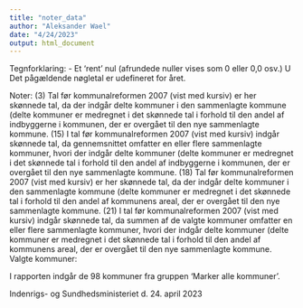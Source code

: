 ```yaml
---
title: "noter_data"
author: "Aleksander Wael"
date: "4/24/2023"
output: html_document
---
```


Tegnforklaring:
-  Et 'rent' nul (afrundede nuller vises som 0 eller 0,0 osv.)
U  Det pågældende nøgletal er udefineret for året.

Noter:
(3)  Tal før kommunalreformen 2007 (vist med kursiv) er her skønnede tal, da der indgår delte kommuner i den sammenlagte kommune (delte kommuner er medregnet i det skønnede tal i forhold til den andel af indbyggerne i kommunen, der er overgået til den nye sammenlagte kommune.
(15)  I tal før kommunalreformen 2007 (vist med kursiv) indgår skønnede tal, da gennemsnittet omfatter en eller flere sammenlagte kommuner, hvori der indgår delte kommuner (delte kommuner er medregnet i det skønnede tal i forhold til den andel af indbyggerne i kommunen, der er overgået til den nye sammenlagte kommune.
(18)  Tal før kommunalreformen 2007 (vist med kursiv) er her skønnede tal, da der indgår delte kommuner i den sammenlagte kommune (delte kommuner er medregnet i det skønnede tal i forhold til den andel af kommunens areal, der er overgået til den nye sammenlagte kommune.
(21)  I tal før kommunalreformen 2007 (vist med kursiv) indgår skønnede tal, da summen af de valgte kommuner omfatter en eller flere sammenlagte kommuner, hvori der indgår delte kommuner (delte kommuner er medregnet i det skønnede tal i forhold til den andel af kommunens areal, der er overgået til den nye sammenlagte kommune.
Valgte kommuner:

I rapporten indgår de 98 kommuner fra gruppen 'Marker alle kommuner'.

Indenrigs- og Sundhedsministeriet d. 24. april 2023


